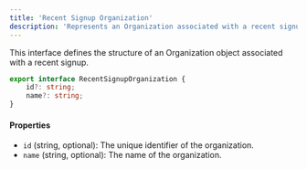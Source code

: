 ```yaml
---
title: 'Recent Signup Organization'
description: 'Represents an Organization associated with a recent signup in Wacht'
---
```


This interface defines the structure of an Organization object associated with a recent signup.

```typescript
export interface RecentSignupOrganization {
    id?: string;
    name?: string;
}
```

#### Properties

- `id` (string, optional): The unique identifier of the organization.
- `name` (string, optional): The name of the organization.

